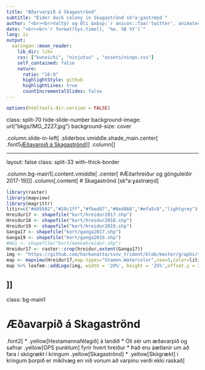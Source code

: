 ```yaml
---
title: "Æðarvarpið á Skagaströnd"
subtitle: "Eider duck colony in Skagaströnd skʰaːɣastrœn̥d "
author: "<br><br>Valtýr og Óli &nbsp;`r anicon::faa('twitter', animate='float', rtext='@sson_valtyr')`"
date: "<br><br>`r format(Sys.time(), '%e. %B %Y')`"
lang: is
output:
  xaringan::moon_reader:
    lib_dir: libs
    css: ["kunoichi", "ninjutsu" , "assets/ninpo.css"]
    self_contained: false
    nature:
      ratio: "16:9"
      highlightStyle: github
      highlightLines: true
      countIncrementalSlides: false
---
```


```r
options(htmltools.dir.version = FALSE)
```


class: split-70 hide-slide-number
background-image: url("bkgs/IMG_2227.jpg")
background-size: cover

.column.slide-in-left[
.sliderbox.vmiddle.shade_main.center[
.font5[Æðavarpið á Skagaströnd]]]
.column[
]

---

layout: false
class: split-33 with-thick-border

.column.bg-main1[.content.vmiddle[
.center[
#Æðarhreiður og gönguleiðir 2017-19
]
]]
.column[.content[
# Skagaströnd [skʰaːɣastrœn̥d]
```r
library(raster)
library(mapview)
library(magrittr)
litir=c("#e05502","#28c1ff","#fbed87","#8e4866","#efa5c8","lightgrey")
Hreidur17 <- shapefile("kort/hreidur2017.shp")
Hreidur18 <- shapefile("kort/hreidur2018.shp")
Hreidur19 <- shapefile("kort/hreidur2019.shp")
Ganga17 <- shapefile("kort/ganga2017.shp")
Ganga19 <- shapefile("kort/ganga2019.shp")
#Hús <- shapefile("kort/mannahreidur.shp")
Hreidur17 <- raster::crop(hreidur,extent(Ganga17))
img <- "https://github.com/harkanatta/ssnv_trident/blob/master/graphs/tvologo.jpg?raw=true"
map <- mapview(Hreidur17,map.types="Stamen.Watercolor",cex=5,color=litir[1],col.regions=litir[1])+mapview(Ganga17,color=litir[2])+mapview(Hreidur18,color=litir[3],col.regions=litir[3])+mapview(Hreidur19,color=litir[4],col.regions=litir[4])+mapview(Ganga19,color=litir[5])#+mapview(Hús,color=litir[6],col.regions=litir[6])
map %>% leafem::addLogo(img, width = '20%', height = '25%',offset.y = 20,offset.x = 80,alpha = 0.7) %>% leaflet.extras::addFullscreenControl(pseudoFullscreen = T)

```
]]
---

class: bg-main1 

# Æðavarpið á Skagaströnd
.font2[
* .yellow[Hestamannafélagið] á landið 
* Óli sér um æðavarpið og safnar .yellow[GPS punktum] fyrir hvert hreiður
* Það eru áætlanir um að fara í skógrækt í kringum .yellow[Skagaströnd]
* .yellow[Skógrækt] í kringum þorpið er mikilvæg en við vonum að varpinu verði ekki raskað
]

